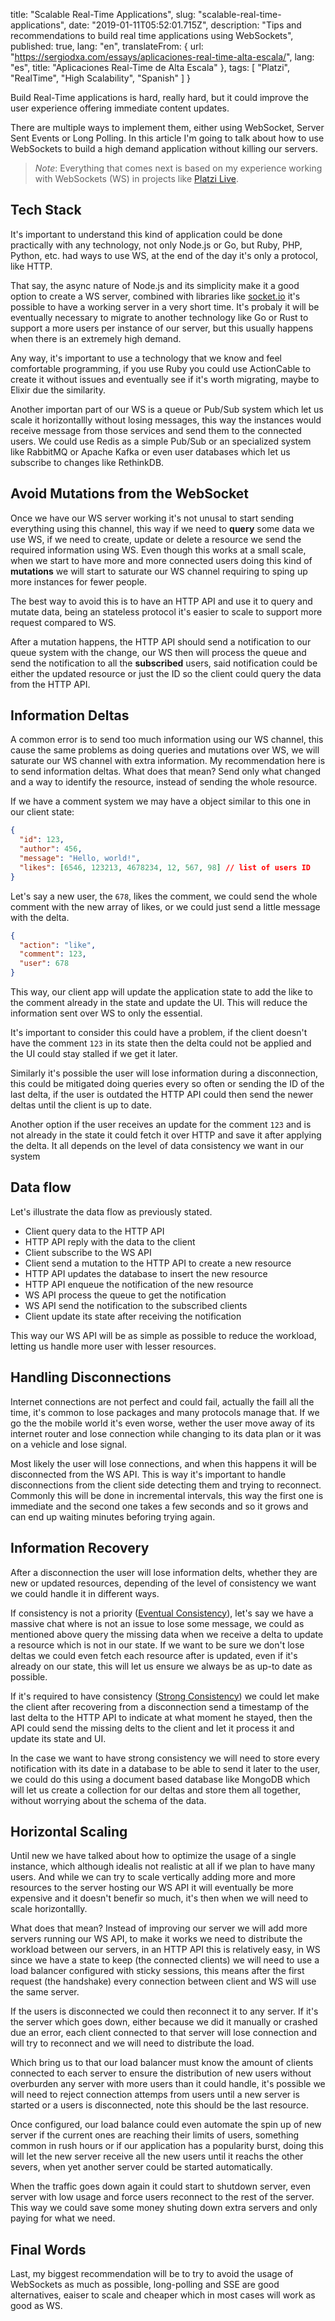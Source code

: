 
  title: "Scalable Real-Time Applications",
  slug: "scalable-real-time-applications",
  date: "2019-01-11T05:52:01.715Z",
  description: "Tips and recommendations to build real time applications using WebSockets",
  published: true,
  lang: "en",
  translateFrom: {
    url: "https://sergiodxa.com/essays/aplicaciones-real-time-alta-escala/",
    lang: "es",
    title: "Aplicaciones Real-Time de Alta Escala"
  },
  tags: [
    "Platzi",
    "RealTime",
    "High Scalability",
    "Spanish"
  ]
}


Build Real-Time applications is hard, really hard, but it could improve the user experience offering immediate content updates.

There are multiple ways to implement them, either using WebSocket, Server Sent Events or Long Polling. In this article I'm going to talk about how to use WebSockets to build a high demand application without killing our servers.

> _Note_: Everything that comes next is based on my experience working with WebSockets (WS) in projects like [Platzi Live](https://platzi.com/live).

## Tech Stack

It's important to understand this kind of application could be done practically with any technology, not only Node.js or Go, but Ruby, PHP, Python, etc. had ways to use WS, at the end of the day it's only a protocol, like HTTP.

That say, the async nature of Node.js and its simplicity make it a good option to create a WS server, combined with libraries like [socket.io](https://socket.io) it's possible to have a working server in a very short time. It's probaly it will be eventually necessary to migrate to another technology like Go or Rust to support a more users per instance of our server, but this usually happens when there is an extremely high demand.

Any way, it's important to use a technology that we know and feel comfortable programming, if you use Ruby you could use ActionCable to create it without issues and eventually see if it's worth migrating, maybe to Elixir due the similarity.

Another importan part of our WS is a queue or Pub/Sub system which let us scale it horizontallly without losing messages, this way the instances would receive message from those services and send them to the connected users. We could use Redis as a simple Pub/Sub or an specialized system like RabbitMQ or Apache Kafka or even user databases which let us subscribe to changes like RethinkDB.

## Avoid Mutations from the WebSocket

Once we have our WS server working it's not unusal to start sending everything using this channel, this way if we need to **query** some data we use WS, if we need to create, update or delete a resource we send the required information using WS. Even though this works at a small scale, when we start to have more and more connected users doing this kind of **mutations** we will start to saturate our WS channel requiring to sping up more instances for fewer people. 

The best way to avoid this is to have an HTTP API and use it to query and mutate data, being an stateless protocol it's easier to scale to support more request compared to WS.

After a mutation happens, the HTTP API should send a notification to our queue system with the change, our WS then will process the queue and send the notification to all the **subscribed** users, said notification could be either the updated resource or just the ID so the client could query the data from the HTTP API.

## Information Deltas

A common error is to send too much information using our WS channel, this cause the same problems as doing queries and mutations over WS, we will saturate our WS channel with extra information. My recommendation here is to send information deltas. What does that mean? Send only what changed and a way to identify the resource, instead of sending the whole resource.

If we have a comment system we may have a object similar to this one in our client state:

```json
{
  "id": 123,
  "author": 456,
  "message": "Hello, world!",
  "likes": [6546, 123213, 4678234, 12, 567, 98] // list of users ID
}
```

Let's say a new user, the `678`, likes the comment, we could send the whole comment with the new array of likes, or we could just send a little message with the delta.

```json
{
  "action": "like",
  "comment": 123,
  "user": 678
}
```

This way, our client app will update the application state to add the like to the comment already in the state and update the UI. This will reduce the information sent over WS to only the essential.

It's important to consider this could have a problem, if the client doesn't have the comment `123` in its state then the delta could not be applied and the UI could stay stalled if we get it later.

Similarly it's possible the user will lose information during a disconnection, this could be mitigated doing queries every so often or sending the ID of the last delta, if the user is outdated the HTTP API could then send the newer deltas until the client is up to date.

Another option if the user receives an update for the comment `123` and is not already in the state it could fetch it over HTTP and save it after applying the delta. It all depends on the level of data consistency we want in our system

## Data flow

Let's illustrate the data flow as previously stated.

- Client query data to the HTTP API
- HTTP API reply with the data to the client
- Client subscribe to the WS API
- Client send a mutation to the HTTP API to create a new resource
- HTTP API updates the database to insert the new resource
- HTTP API enqueue the notification of the new resource
- WS API process the queue to get the notification
- WS API send the notification to the subscribed clients
- Client update its state after receiving the notification

This way our WS API will be as simple as possible to reduce the workload, letting us handle more user with lesser resources.

## Handling Disconnections

Internet connections are not perfect and could fail, actually the faill all the time, it's common to lose packages and many protocols manage that. If we go the the mobile world it's even worse, wether the user move away of its internet router and lose connection while changing to its data plan or it was on a vehicle and lose signal.

Most likely the user will lose connections, and when this happens it will be disconnected from the WS API. This is way it's important to handle disconnections from the client side detecting them and trying to reconnect. Commonly this will be done in incremental intervals, this way the first one is immediate and the second one takes a few seconds and so it grows and can end up waiting minutes beforing trying again.

## Information Recovery

After a disconnection the user will lose information delts, whether they are new or updated resources, depending of the level of consistency we want we could handle it in different ways.

If consistency is not a priority ([Eventual Consistency](https://en.wikipedia.org/wiki/Eventual_consistency)), let's say we have a massive chat where is not an issue to lose some message, we could as mentioned above query the missing data when we receive a delta to update a resource which is not in our state. If we want to be sure we don't lose deltas we could even fetch each resource after is updated, even if it's already on our state, this will let us ensure we always be as up-to date as possible.

If it's required to have consistency ([Strong Consistency](https://en.wikipedia.org/wiki/Strong_consistency)) we could let make the client after recovering from a disconnection send a timestamp of the last delta to the HTTP API to indicate at what moment he stayed, then the API could send the missing delts to the client and let it process it and update its state and UI.

In the case we want to have strong consistency we will need to store every notification with its date in a database to be able to send it later to the user, we could do this using a document based database like MongoDB which will let us create a collection for our deltas and store them all together, without worrying about the schema of the data.

## Horizontal Scaling

Until new we have talked about how to optimize the usage of a single instance, which although idealis not realistic at all if we plan to have many users. And while we can try to scale vertically adding more and more resources to the server hosting our WS API it will eventually be more expensive and it doesn't benefir so much, it's then when we will need to scale horizontallly.

What does that mean? Instead of improving our server we will add more servers running our WS API, to make it works we need to distribute the workload between our servers, in an HTTP API this is relatively easy, in WS since we have a state to keep (the connected clients) we will need to use a load balancer configured with sticky sessions, this means after the first request (the handshake) every connection between client and WS will use the same server.

If the users is disconnected we could then reconnect it to any server. If it's the server which goes down, either because we did it manually or crashed due an error, each client connected to that server will lose connection and will try to reconnect and we will need to distribute the load.

Which bring us to that our load balancer must know the amount of clients connected to each server to ensure the distribution of new users without overburden any server with more users than it could handle, it's possible we will need to reject connection attemps from users until a new server is started or a users is disconnected, note this should be the last resource.

Once configured, our load balance could even automate the spin up of new server if the current ones are reaching their limits of users, something common in rush hours or if our application has a popularity burst, doing this will let the new server receive all the new users until it reachs the other severs, when yet another server could be started automatically.

When the traffic goes down again it could start to shutdown server, even server with low usage and force users reconnect to the rest of the server. This way we could save some money shuting down extra servers and only paying for what we need.

## Final Words

Last, my biggest recommendation will be to try to avoid the usage of WebSockets as much as possible, long-polling and SSE are good alternatives, eaiser to scale and cheaper which in most cases will work as good as WS.
